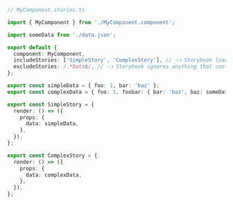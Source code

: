 ```ts
// MyComponent.stories.ts

import { MyComponent } from './MyComponent.component';

import someData from './data.json';

export default {
  component: MyComponent,
  includeStories: ['SimpleStory', 'ComplexStory'], // 👈 Storybook loads these stories
  excludeStories: /.*Data$/, // 👈 Storybook ignores anything that contains Data
};

export const simpleData = { foo: 1, bar: 'baz' };
export const complexData = { foo: 1, foobar: { bar: 'baz', baz: someData } };

export const SimpleStory = {
  render: () => ({
    props: {
      data: simpleData,
    },
  }),
};

export const ComplexStory = {
  render: () => ({
    props: {
      data: complexData,
    },
  }),
};
```
